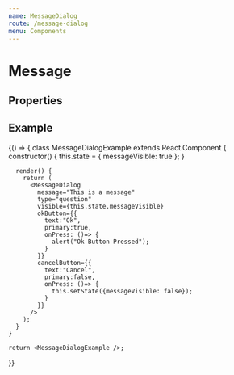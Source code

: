 ```yaml
---
name: MessageDialog
route: /message-dialog
menu: Components
---
```



# Message

## Properties

<PropsTable of={MessageDialog} />

## Example

<Playground>
  {() => {
    class MessageDialogExample extends React.Component {
      constructor() {
        this.state = {
          messageVisible: true
        };
      }

      render() {
        return (
          <MessageDialog
            message="This is a message"
            type="question"
            visible={this.state.messageVisible}
            okButton={{
              text:"Ok",
              primary:true,
              onPress: ()=> {
                alert("Ok Button Pressed"); 
              }
            }}
            cancelButton={{
              text:"Cancel",
              primary:false,
              onPress: ()=> {
                this.setState({messageVisible: false});
              }
            }}
          />
        );
      }
    }

    return <MessageDialogExample />;
  }}
</Playground>
